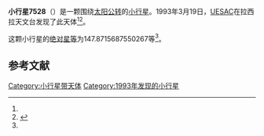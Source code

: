 {{Infobox planet
| bgcolour = #FFFFC0
| name = 7528 Huskvarna
| symbol = 
| image = 
| caption = 
| discovery = yes
| discovery_ref = 
| discoverer = [[UESAC|UESAC]]
| discovery_site = [[拉西拉天文台|拉西拉天文台]] 
| discovered = 1993年3月19日
| designations = yes
| mp_name = 
| named_after = 
| alt_names = 1993 FS39/ 1975 VF10 / 1979 OP
| mp_category = [[主带小行星|主带小行星]]
| orbit_ref = <ref name="a">[http://ssd.jpl.nasa.gov/sbdb.cgi?sstr=7528 7528 Huskvarna] {{Wayback|url=http://ssd.jpl.nasa.gov/sbdb.cgi?sstr=7528 |date=20210815011133 }}，小行星數據庫瀏覽器（JPL Small-Body Database Browser）－[[美国国家航空航天局|美国国家航空航天局]]喷气推进实验室</ref>
| epoch = 2456400.5 (2013年4月18日更新)
| aphelion = {{convert|3.267650385277491|AU|km|3|abbr=on|lk=out}}
| perihelion = {{convert|2.592713607442128|AU|km|3|abbr=on}}
| semimajor = {{convert|2.93018199635981|AU|km|3|abbr=on}}
| eccentricity = 0.115169771
| period = 1832.062648 [[日|日]]<br />5.02[[儒略年|儒略年]]
| avg_speed = 
| inclination = 1.86073958573377
| asc_node = 170.8329308739446
| mean_anomaly = 
| arg_peri = 147.8715687550267
| satellites = 
| physical_characteristics = yes
| dimensions = 
| mass = 
| density = 
| surface_grav = 
| escape_velocity = 
| sidereal_day = 
| axial_tilt = 
| pole_ecliptic_lat = 
| pole_ecliptic_lon = 
| albedo = 
| temperatures= 
| temp_name1 = 
| mean_temp_1 = 
| max_temp_1 = 
| temp_name2 = 
| max_temp_2 = 
| spectral_type = 
| abs_magnitude = 147.8715687550267
}}

'''小行星7528'''（{{lang-en|7528 Huskvarna}}）是一颗围绕[[太阳|太阳]][[公转|公转]]的[[小行星|小行星]]。1993年3月19日，[[UESAC|UESAC]]在拉西拉天文台发现了此天体<ref name="a" /><ref>{{cite news|title=小行星列表|url=http://cfa-www.harvard.edu/iau/lists/NumberedMPs.txt|accessdate=2013-07-08|newspaper=哈佛大学|archive-date=2008-05-17|archive-url=https://web.archive.org/web/20080517010638/http://cfa-www.harvard.edu/iau/lists/NumberedMPs.txt|dead-url=no}}</ref>。

这颗小行星的[[绝对星等|绝对星等]]为147.8715687550267等<ref name="a" />。

==参考文献==
{{reflist}}
{{Minor Planet Number|[[小行星7527|小行星7527]]|[[小行星7529|小行星7529]]}}

{{小天体}}

[[Category:小行星带天体|Category:小行星带天体]]
[[Category:1993年发现的小行星|Category:1993年发现的小行星]]

{{asteroid-stub}}